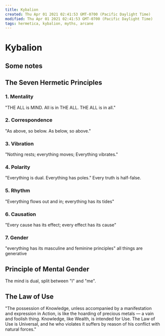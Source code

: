 ```yaml
---
title: Kybalion
created: Thu Apr 01 2021 02:41:53 GMT-0700 (Pacific Daylight Time)
modified: Thu Apr 01 2021 02:41:53 GMT-0700 (Pacific Daylight Time)
tags: hermetica, kybalion, myths, arcane
---
```


# Kybalion
## Some notes

## The Seven Hermetic Principles

### 1. Mentality

"THE ALL is MIND. All is in THE ALL. THE ALL is in all."

### 2. Correspondence

"As above, so below. As below, so above."

### 3. Vibration

"Nothing rests; everything moves; Everything vibrates."

### 4. Polarity

"Everything is dual. Everything has poles."
Every truth is half-false.

### 5. Rhythm

"Everything flows out and in; everything has its tides"

### 6. Causation

"Every cause has its effect; every effect has its cause"

### 7. Gender

"everything has its masculine and feminine principles"
all things are generative

## Principle of Mental Gender

The mind is dual, split between "I" and "me".

## The Law of Use

"The possession of Knowledge, unless accompanied by a manifestation and expression in Action, is like the hoarding of precious metals — a vain and foolish thing. Knowledge, like Wealth, is intended for Use. The Law of Use is Universal, and he who violates it suffers by reason of his conflict with natural forces."
